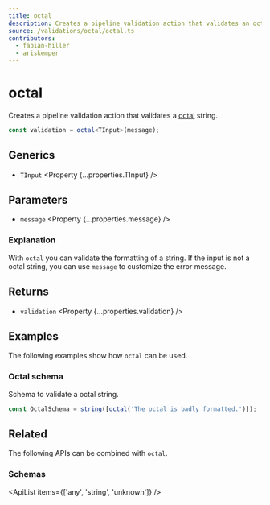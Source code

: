 ```yaml
---
title: octal
description: Creates a pipeline validation action that validates an octal string.
source: /validations/octal/octal.ts
contributors:
  - fabian-hiller
  - ariskemper
---
```



# octal

Creates a pipeline validation action that validates a [octal](https://en.wikipedia.org/wiki/Octal) string.

```ts
const validation = octal<TInput>(message);
```

## Generics

- `TInput` <Property {...properties.TInput} />

## Parameters

- `message` <Property {...properties.message} />

### Explanation

With `octal` you can validate the formatting of a string. If the input is not a octal string, you can use `message` to customize the error message.

## Returns

- `validation` <Property {...properties.validation} />

## Examples

The following examples show how `octal` can be used.

### Octal schema

Schema to validate a octal string.

```ts
const OctalSchema = string([octal('The octal is badly formatted.')]);
```

## Related

The following APIs can be combined with `octal`.

### Schemas

<ApiList items={['any', 'string', 'unknown']} />
